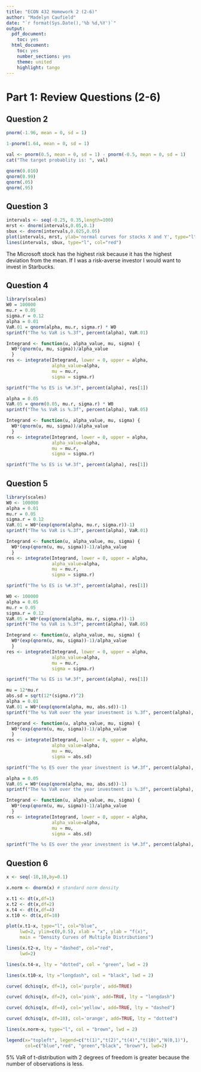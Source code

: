 ```yaml
---
title: "ECON 432 Homework 2 (2-6)"
author: "Madelyn Caufield"
date: "`r format(Sys.Date(),'%b %d,%Y')`"
output:
  pdf_document:
    toc: yes
  html_document:
    toc: yes
    number_sections: yes
    theme: united
    highlight: tango
---
```


# Part 1: Review Questions (2-6)
## Question 2
```r
pnorm(-1.96, mean = 0, sd = 1)

1-pnorm(1.64, mean = 0, sd = 1)

val <- pnorm(0.5, mean = 0, sd = 1) - pnorm(-0.5, mean = 0, sd = 1)
cat("The target probablity is: ", val)

qnorm(0.010)
qnorm(0.99)
qnorm(.05)
qnorm(.95)
```

## Question 3
```r
intervals <- seq(-0.25, 0.35,length=100)
mrst <- dnorm(intervals,0.05,0.1)
sbux <- dnorm(intervals,0.025,0.05)
plot(intervals, mrst, ylab='normal curves for stocks X and Y', type="l", col="black")
lines(intervals, sbux, type="l", col="red")
```
The Microsoft stock has the highest risk because it has the highest deviation from the mean. If I was a risk-averse investor I would want to invest in Starbucks.

## Question 4
```r
library(scales)
W0 = 100000
mu.r = 0.05
sigma.r = 0.12
alpha = 0.01
VaR.01 = qnorm(alpha, mu.r, sigma.r) * W0
sprintf("The %s VaR is %.3f", percent(alpha), VaR.01)

Integrand <- function(u, alpha_value, mu, sigma) {
  W0*(qnorm(u, mu, sigma))/alpha_value
  }
res <- integrate(Integrand, lower = 0, upper = alpha,
                 alpha_value=alpha,
                 mu = mu.r,
                 sigma = sigma.r)

sprintf("The %s ES is %#.3f", percent(alpha), res[1])

alpha = 0.05
VaR.05 = qnorm(0.05, mu.r, sigma.r) * W0
sprintf("The %s VaR is %.3f", percent(alpha), VaR.05)

Integrand <- function(u, alpha_value, mu, sigma) {
  W0*(qnorm(u, mu, sigma))/alpha_value
  }
res <- integrate(Integrand, lower = 0, upper = alpha,
                 alpha_value=alpha,
                 mu = mu.r,
                 sigma = sigma.r)

sprintf("The %s ES is %#.3f", percent(alpha), res[1])
```

## Question 5
```r
library(scales)
W0 <- 100000
alpha = 0.01
mu.r = 0.05
sigma.r = 0.12
VaR.01 = W0*(exp(qnorm(alpha, mu.r, sigma.r))-1)
sprintf("The %s VaR is %.3f", percent(alpha), VaR.01)

Integrand <- function(u, alpha_value, mu, sigma) {
  W0*(exp(qnorm(u, mu, sigma))-1)/alpha_value
  }
res <- integrate(Integrand, lower = 0, upper = alpha,
                 alpha_value=alpha,
                 mu = mu.r,
                 sigma = sigma.r)

sprintf("The %s ES is %#.3f", percent(alpha), res[1])

W0 <- 100000
alpha = 0.05
mu.r = 0.05
sigma.r = 0.12
VaR.05 = W0*(exp(qnorm(alpha, mu.r, sigma.r))-1)
sprintf("The %s VaR is %.3f", percent(alpha), VaR.05)

Integrand <- function(u, alpha_value, mu, sigma) {
  W0*(exp(qnorm(u, mu, sigma))-1)/alpha_value
  }
res <- integrate(Integrand, lower = 0, upper = alpha,
                 alpha_value=alpha,
                 mu = mu.r,
                 sigma = sigma.r)

sprintf("The %s ES is %#.3f", percent(alpha), res[1])

mu = 12*mu.r
abs.sd = sqrt(12*(sigma.r)^2)
alpha = 0.01
VaR.01 = W0*(exp(qnorm(alpha, mu, abs.sd))-1)
sprintf("The %s VaR over the year investment is %.3f", percent(alpha), VaR.01)

Integrand <- function(u, alpha_value, mu, sigma) {
  W0*(exp(qnorm(u, mu, sigma))-1)/alpha_value
  }
res <- integrate(Integrand, lower = 0, upper = alpha,
                 alpha_value=alpha,
                 mu = mu,
                 sigma = abs.sd)

sprintf("The %s ES over the year investment is %#.3f", percent(alpha), res[1])

alpha = 0.05
VaR.05 = W0*(exp(qnorm(alpha, mu, abs.sd))-1)
sprintf("The %s VaR over the year investment is %.3f", percent(alpha), VaR.05)

Integrand <- function(u, alpha_value, mu, sigma) {
  W0*(exp(qnorm(u, mu, sigma))-1)/alpha_value
  }
res <- integrate(Integrand, lower = 0, upper = alpha,
                 alpha_value=alpha,
                 mu = mu,
                 sigma = abs.sd)

sprintf("The %s ES over the year investment is %#.3f", percent(alpha), res[1])
```

## Question 6
```r
x <- seq(-10,10,by=0.1)

x.norm <- dnorm(x) # standard norm density

x.t1 <- dt(x,df=1)
x.t2 <- dt(x,df=2)
x.t4 <- dt(x,df=4)
x.t10 <- dt(x,df=10)

plot(x.t1~x, type="l", col="blue", 
     lwd=2, ylim=c(0,0.5), xlab = "x", ylab = "f(x)", 
     main = "Density Curves of Multiple Distributions")

lines(x.t2~x, lty = "dashed", col="red", 
     lwd=2)

lines(x.t4~x, lty = "dotted", col = "green", lwd = 2)

lines(x.t10~x, lty ="longdash", col = "black", lwd = 2)

curve( dchisq(x, df=1), col='purple', add=TRUE)

curve( dchisq(x, df=2), col='pink', add=TRUE, lty = "longdash")

curve( dchisq(x, df=4), col='yellow', add=TRUE, lty = "dashed")

curve( dchisq(x, df=10), col='orange', add=TRUE, lty = "dotted")

lines(x.norm~x, type="l", col = "brown", lwd = 2)

legend(x="topleft", legend=c("t(1)","t(2)","t(4)","t(10)","N(0,1)"),
       col=c("blue","red", "green","black", "brown"), lwd=2)
```
5% VaR of t-distribution with 2 degrees of freedom is greater because the number of observations is less.














